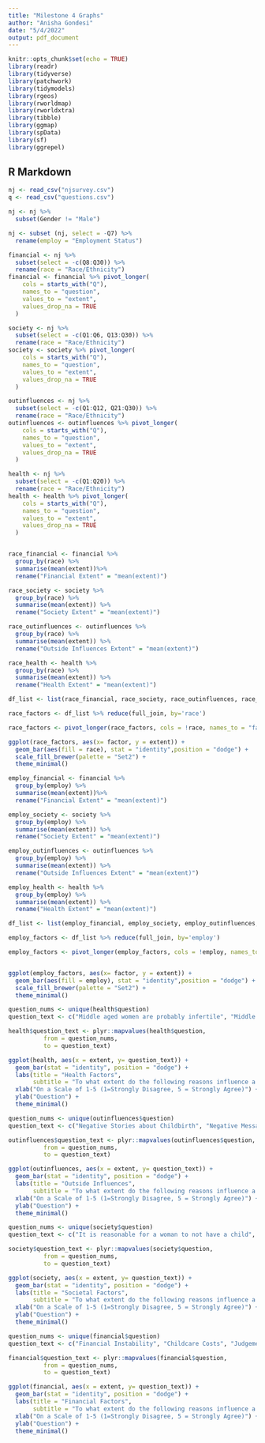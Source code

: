 ```yaml
---
title: "Milestone 4 Graphs"
author: "Anisha Gondesi"
date: "5/4/2022"
output: pdf_document
---
```


```r
knitr::opts_chunk$set(echo = TRUE)
library(readr)
library(tidyverse)
library(patchwork)
library(tidymodels)
library(rgeos)
library(rworldmap)
library(rworldxtra)
library(tibble)
library(ggmap)
library(spData)
library(sf)
library(ggrepel)
```

## R Markdown

```r
nj <- read_csv("njsurvey.csv")
q <- read_csv("questions.csv")

nj <- nj %>%
  subset(Gender != "Male")

nj <- subset (nj, select = -Q7) %>%
  rename(employ = "Employment Status")

financial <- nj %>%
  subset(select = -c(Q8:Q30)) %>%
  rename(race = "Race/Ethnicity")
financial <- financial %>% pivot_longer(
    cols = starts_with("Q"),
    names_to = "question",
    values_to = "extent",
    values_drop_na = TRUE
  )

society <- nj %>%
  subset(select = -c(Q1:Q6, Q13:Q30)) %>%
  rename(race = "Race/Ethnicity")
society <- society %>% pivot_longer(
    cols = starts_with("Q"),
    names_to = "question",
    values_to = "extent",
    values_drop_na = TRUE
  )

outinfluences <- nj %>%
  subset(select = -c(Q1:Q12, Q21:Q30)) %>%
  rename(race = "Race/Ethnicity")
outinfluences <- outinfluences %>% pivot_longer(
    cols = starts_with("Q"),
    names_to = "question",
    values_to = "extent",
    values_drop_na = TRUE
  )

health <- nj %>%
  subset(select = -c(Q1:Q20)) %>%
  rename(race = "Race/Ethnicity")
health <- health %>% pivot_longer(
    cols = starts_with("Q"),
    names_to = "question",
    values_to = "extent",
    values_drop_na = TRUE
  )



```


```r
race_financial <- financial %>%
  group_by(race) %>%
  summarise(mean(extent))%>%
  rename("Financial Extent" = "mean(extent)")

race_society <- society %>%
  group_by(race) %>%
  summarise(mean(extent)) %>%
  rename("Society Extent" = "mean(extent)")

race_outinfluences <- outinfluences %>%
  group_by(race) %>%
  summarise(mean(extent)) %>%
  rename("Outside Influences Extent" = "mean(extent)")

race_health <- health %>%
  group_by(race) %>%
  summarise(mean(extent)) %>%
  rename("Health Extent" = "mean(extent)")

df_list <- list(race_financial, race_society, race_outinfluences, race_health)

race_factors <- df_list %>% reduce(full_join, by='race')


```


```r
race_factors <- pivot_longer(race_factors, cols = !race, names_to = "factor", values_to = "extent")
```


```r
ggplot(race_factors, aes(x= factor, y = extent)) +
  geom_bar(aes(fill = race), stat = "identity",position = "dodge") +
  scale_fill_brewer(palette = "Set2") +
  theme_minimal()
```

```r
employ_financial <- financial %>%
  group_by(employ) %>%
  summarise(mean(extent))%>%
  rename("Financial Extent" = "mean(extent)")

employ_society <- society %>%
  group_by(employ) %>%
  summarise(mean(extent)) %>%
  rename("Society Extent" = "mean(extent)")

employ_outinfluences <- outinfluences %>%
  group_by(employ) %>%
  summarise(mean(extent)) %>%
  rename("Outside Influences Extent" = "mean(extent)")

employ_health <- health %>%
  group_by(employ) %>%
  summarise(mean(extent)) %>%
  rename("Health Extent" = "mean(extent)")

df_list <- list(employ_financial, employ_society, employ_outinfluences, employ_health)

employ_factors <- df_list %>% reduce(full_join, by='employ')

employ_factors <- pivot_longer(employ_factors, cols = !employ, names_to = "factor", values_to = "extent")


ggplot(employ_factors, aes(x= factor, y = extent)) +
  geom_bar(aes(fill = employ), stat = "identity",position = "dodge") +
  scale_fill_brewer(palette = "Set2") +
  theme_minimal()

```

```r
question_nums <- unique(health$question)
question_text <- c("Middle aged women are probably infertile", "Middle aged women will face health complications", "Women without children live longer than those who do", "Women should be physically fit before having children", "Pregnancy can cause high blood pressure, depression or anxiety", "Health risks outweigh benefits", "Young women shouldn't have health concerns","Women should not consider health risks when choosing to have a ahild", "Pregnancy after the age of 30 has lots of risks", "Biologically, it's too late to have a child after mid-thirties")

health$question_text <- plyr::mapvalues(health$question, 
          from = question_nums, 
          to = question_text)

ggplot(health, aes(x = extent, y= question_text)) +
  geom_bar(stat = "identity", position = "dodge") +
  labs(title = "Health Factors", 
       subtitle = "To what extent do the following reasons influence a woman's decision to not have a child?") +
  xlab("On a Scale of 1-5 (1=Strongly Disagree, 5 = Strongly Agree)") +
  ylab("Question") +
  theme_minimal()
```

```r
question_nums <- unique(outinfluences$question)
question_text <- c("Negative Stories about Childbirth", "Negative Messages about Single Parent Households", "Family/Religion", "Pressure from Peers", "Fear of Poor Parenting Skills", "Societal Pressure to have Children", "Societal Perception that Same Sex Relationships cannot have Children", "Traditional Views that a Woman's duty is to have a Child")

outinfluences$question_text <- plyr::mapvalues(outinfluences$question, 
          from = question_nums, 
          to = question_text)

ggplot(outinfluences, aes(x = extent, y= question_text)) +
  geom_bar(stat = "identity", position = "dodge") +
  labs(title = "Outside Influences", 
       subtitle = "To what extent do the following reasons influence a woman's decision to not have a child?") +
  xlab("On a Scale of 1-5 (1=Strongly Disagree, 5 = Strongly Agree)") +
  ylab("Question") +
  theme_minimal()
```

```r
question_nums <- unique(society$question)
question_text <- c("It is reasonable for a woman to not have a child", "Society has a negative opinion about women who choose not to have a child", "Women who choose to not have a child are making a poor decision", "Women and Men who choose to not have a child are viewed the same", "Women who choose not to have a child are selfish")

society$question_text <- plyr::mapvalues(society$question, 
          from = question_nums, 
          to = question_text)

ggplot(society, aes(x = extent, y= question_text)) +
  geom_bar(stat = "identity", position = "dodge") +
  labs(title = "Societal Factors", 
       subtitle = "To what extent do the following reasons influence a woman's decision to not have a child?") +
  xlab("On a Scale of 1-5 (1=Strongly Disagree, 5 = Strongly Agree)") +
  ylab("Question") +
  theme_minimal()
```

```r
question_nums <- unique(financial$question)
question_text <- c("Financial Instability", "Childcare Costs", "Judgement because of a Decision based on Finances", "High Opportunity Cost in losing Potential Earnings", "High Cost of Fertility Treatments/Adoption", "No Financial Support from Partner")

financial$question_text <- plyr::mapvalues(financial$question, 
          from = question_nums, 
          to = question_text)

ggplot(financial, aes(x = extent, y= question_text)) +
  geom_bar(stat = "identity", position = "dodge") +
  labs(title = "Financial Factors", 
       subtitle = "To what extent do the following reasons influence a woman's decision to not have a child?") +
  xlab("On a Scale of 1-5 (1=Strongly Disagree, 5 = Strongly Agree)") +
  ylab("Question") +
  theme_minimal()
```

